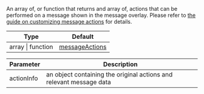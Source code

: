 An array of, or function that returns and array of, actions that can be performed on a message shown in the message overlay.
Please refer to [the guide on customizing message actions](../../../../guides/message_actions_customization.mdx) for details.

| Type              | Default                                                                                                                                  |
| ----------------- | ---------------------------------------------------------------------------------------------------------------------------------------- |
| array \| function | [messageActions](https://github.com/GetStream/stream-chat-react-native/blob/main/package/src/components/Message/utils/messageActions.ts) |

| Parameter  | Description                                                         |
| ---------- | ------------------------------------------------------------------- |
| actionInfo | an object containing the original actions and relevant message data |
